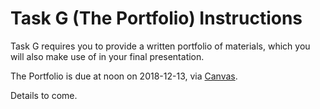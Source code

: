 # Task G (The Portfolio) Instructions {#taskG}

Task G requires you to provide a written portfolio of materials, which you will also make use of in your final presentation. 

The Portfolio is due at noon on 2018-12-13, via [Canvas](https://canvas.case.edu/).

Details to come.
